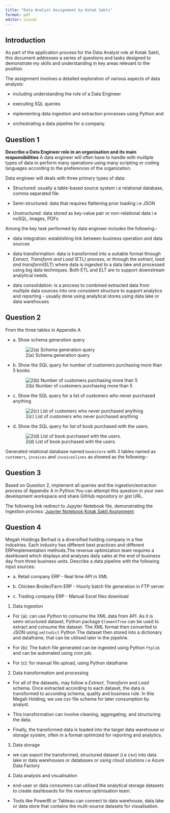 ```yaml
---
title: "Data Analyst Assignment by Kotak Sakti"
format: pdf
editor: visual
---
```


## Introduction

As part of the application process for the Data Analyst role at Kotak Sakti, this document addresses a series of questions and tasks designed to demonstrate my skills and understanding in key areas relevant to the position.

The assignment involves a detailed exploration of various aspects of data analysis:

-   including understanding the role of a Data Engineer

-   executing SQL queries

-   mplementing data ingestion and extraction processes using Python and

-   orchestrating a data pipeline for a company.

## Question 1

**Describe a Data Engineer role in an organisation and its main responsibilities** A data engineer will often have to handle with multiple types of data to perform many operations using many scripting or coding languages according to the preferences of the organization.

Data engineer will deals with three primary types of data:

-   Structured: usually a table-based source system i.e relational database, comma separated file.

-   Semi-structured: data that requires flattening prior loading i.e JSON

-   Unstructured: data stored as key-value pair or non-relational data i.e noSQL, images, PDFs

Among the key task performed by data engineer includes the following:-

-   data integration: establishing link between business operation and data sources

-   data transformation: data is transformed into a suitable format through *Extract, Transform and Load* (ETL) process, or through the *extract, load and transform*(ELT) where data is ingested to a data lake and processed using big data techniques. Both ETL and ELT are to support downstream analytical needs.

-   data consolidation: is a process to combined extracted data from multiple data sources into one consistent structure to support analytics and reporting - usually done using analytical stores using data lake or data warehouses

## Question 2

From the three tables in Appendix A

-   a\. Show schema generation query

    ![2(a) Schema generation query](Job Application/Kotak Sakti/Question 2a.png)

-   b\. Show the SQL query for number of customers purchasing more than 5 books

    ![2(b) Number of customers purchasing more than 5](Job Application/Kotak Sakti/Question 2b.png)

-   c\. Show the SQL query for a list of customers who never purchased anything

    ![2(c) List of customers who never purchased anything](Job Application/Kotak Sakti/Question 2c.png)

-   d\. Show the SQL query for list of book purchased with the users.

    ![2(d) List of book purchased with the users.](Job Application/Kotak Sakti/Question 2d.png)

Generated relational database named `bookstore` with 3 tables named as `customers`, `invoices` and `invoiceslines` as showed as the following:-

## Question 3

Based on Question 2, implement all queries and the ingestion/extraction process of Appendix A in Python.You can attempt this question in your own development workspace and share GitHub repository or gist URL.

The following link redirect to Jupyter Notebook file, demonstrating the ingestion process: [Jupyter Notebook Kotak Sakti Assignment](https://github.com/Syarmine/Portfolio/blob/e32744767eb6df2285f472cf1ce430ef9270dd8c/Kotak%20Sakti%20Assignment/Kotak%20Sakti%20Assignment-checkpoint.ipynb)

## Question 4

Megah Holdings Berhad is a diversified holding company in a few industries. Each industry has different best practices and different ERPimplementation methods.The revenue optimization team requires a dashboard which displays and analyses daily sales at the end of business day from three business units. Describe a data pipeline with the following input sources:

-   a\. Retail company ERP - Real time API in XML

-   b\. Chicken Broiler/Farm ERP - Hourly batch file generation in FTP server

-   c\. Trading company ERP - Manual Excel files download

1.  Data ingestion

-   For (a): can use Python to consume the XML data from API. As it is semi-structured dataset, Python package `ElementTree` can be used to extract and consume the dataset. The XML format then converted to JSON using `xmltodict` Python The dataset then stored into a dictionary and dataframe, that can be utilised later in the pipeline.

-   For (b): The batch file generated can be ingested using Python `ftplib` and can be automated using cron job.

-   For (c): for manual file upload, using Python dataframe

2.  Data transformation and processing

-   For all of the datasets, may follow a *Extract*, *Transform* and *Load* schema. Once extracted according to each dataset, the data is transformed to according schema, quality and business rule. In this Megah Holding, we use csv file schema for later consumption by analyst.

-   This transformation can involve cleaning, aggregating, and structuring the data.

-   Finally, the transformed data is loaded into the target data warehouse or storage system, often in a format optimized for reporting and analytics.

3.  Data storage

-   we can export the transformed, structured dataset (i.e csv) into data lake or data warehouses or databases or using cloud solutions i.e Azure Data Factory

4.  Data analysis and visualisation

-   end-user or data consumers can utilised the analytical storage datasets to create dashboards for the revenue optimisation team.

-   Tools like PowerBI or Tableau can connect to data warehouse, data lake or data store that contains the multi-source datasets for visualisation.

